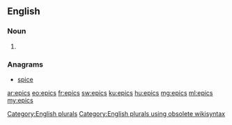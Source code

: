 ==English==

===Noun===
{{head|en}}

# {{plural of|epic}}

===Anagrams===
* [[spice#English|spice]]

[[Category:English plurals]][[Category:English plurals using obsolete wikisyntax]]

[[ar:epics]]
[[eo:epics]]
[[fr:epics]]
[[sw:epics]]
[[ku:epics]]
[[hu:epics]]
[[mg:epics]]
[[ml:epics]]
[[my:epics]]